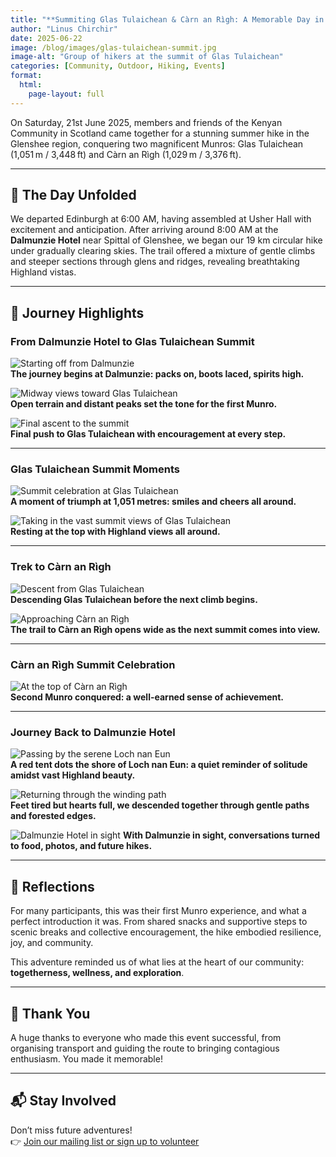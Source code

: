 ```yaml
---
title: "**Summiting Glas Tulaichean & Càrn an Rìgh: A Memorable Day in Glenshee**"
author: "Linus Chirchir"
date: 2025-06-22
image: /blog/images/glas-tulaichean-summit.jpg
image-alt: "Group of hikers at the summit of Glas Tulaichean"
categories: [Community, Outdoor, Hiking, Events]
format:
  html:
    page-layout: full
---
```


On Saturday, 21st June 2025, members and friends of the Kenyan Community in Scotland came together for a stunning summer hike in the Glenshee region, conquering two magnificent Munros: Glas Tulaichean (1,051 m / 3,448 ft) and Càrn an Rìgh (1,029 m / 3,376 ft).

---

## 🌄 The Day Unfolded

We departed Edinburgh at 6:00 AM, having assembled at Usher Hall with excitement and anticipation. After arriving around 8:00 AM at the **Dalmunzie Hotel** near Spittal of Glenshee, we began our 19 km circular hike under gradually clearing skies. The trail offered a mixture of gentle climbs and steeper sections through glens and ridges, revealing breathtaking Highland vistas.

---

## 📸 Journey Highlights

### From Dalmunzie Hotel to Glas Tulaichean Summit

![Starting off from Dalmunzie](../stories/images/glas-journey-start.jpg)  
**The journey begins at Dalmunzie: packs on, boots laced, spirits high.**

![Midway views toward Glas Tulaichean](../stories/images/glas-trail-1.jpg)  
**Open terrain and distant peaks set the tone for the first Munro.**

![Final ascent to the summit](../stories/images/glas-trail-2.jpg)  
**Final push to Glas Tulaichean with encouragement at every step.**

---

### Glas Tulaichean Summit Moments

![Summit celebration at Glas Tulaichean](../stories/images/glas-tulaichean-summit-1.jpg)  
**A moment of triumph at 1,051 metres: smiles and cheers all around.**


![Taking in the vast summit views of Glas Tulaichean](../stories/images/glas-tulaichean-summit-2.jpg)  
**Resting at the top with Highland views all around.**

---

### Trek to Càrn an Rìgh

![Descent from Glas Tulaichean](../stories/images/carn-approach-1.jpg)  
**Descending Glas Tulaichean before the next climb begins.**

![Approaching Càrn an Rìgh](../stories/images/carn-trail.jpg)  
**The trail to Càrn an Rìgh opens wide as the next summit comes into view.**

---

### Càrn an Rìgh Summit Celebration

![At the top of Càrn an Rìgh](../stories/images/carn-an-righ-summit.jpg)  
**Second Munro conquered: a well-earned sense of achievement.**

---

### Journey Back to Dalmunzie Hotel

![Passing by the serene Loch nan Eun](../stories/images/hikers-descent-1.jpg)  
**A red tent dots the shore of Loch nan Eun: a quiet reminder of solitude amidst vast Highland beauty.**

![Returning through the winding path](../stories/images/hikers-descent-2.jpg)  
**Feet tired but hearts full, we descended together through gentle paths and forested edges.**

![Dalmunzie Hotel in sight](../stories/images/hikers-descent-3.jpg)
**With Dalmunzie in sight, conversations turned to food, photos, and future hikes.**

---

## 💬 Reflections

For many participants, this was their first Munro experience, and what a perfect introduction it was. From shared snacks and supportive steps to scenic breaks and collective encouragement, the hike embodied resilience, joy, and community.

This adventure reminded us of what lies at the heart of our community: **togetherness, wellness, and exploration**.

---

## 🙌 Thank You

A huge thanks to everyone who made this event successful, from organising transport and guiding the route to bringing contagious enthusiasm. You made it memorable!

---

## 📬 Stay Involved

Don’t miss future adventures!  
👉 [Join our mailing list or sign up to volunteer](../contact.qmd#contact-form)